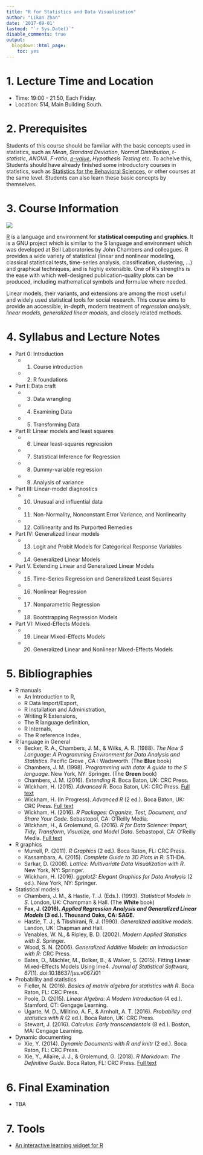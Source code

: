 ```yaml
---
title: "R for Statistics and Data Visualization"
author: "Likan Zhan"
date: '2017-09-01'
lastmod: "`r Sys.Date()`"
disable_comments: true
output:
  blogdown::html_page:
    toc: yes
---
```

# 1. Lecture Time and Location

- Time: 19:00 - 21:50, Each Friday.
- Location: 514, Main Building South.

# 2. Prerequisites

Students of this course should be familiar with the basic concepts used in statistics, such as *Mean*, *Standard Deviation*, *Normal Distribution*, *t-statistic*, *ANOVA*, *F-ratio*, [*p-value*](https://likan.info/cn/post/2017-08-11-p-values-bayes-factor/), *Hypothesis Testing* etc. To acheive this, Students should have already finished some introductory courses in statistics, such as [Statistics for the Behavioral Sciences](/en/teach/Statistics-for-the-Behavioral-Sciences/), or other courses at the same level. Students can also learn these basic concepts by themselves.

# 3. Course Information

![](TB1.jpg)

[R](https://cran.r-project.org) is a language and environment for **statistical computing** and **graphics**. It is a GNU project which is similar to the S language and environment which was developed at Bell Laboratories by John Chambers and colleagues. R provides a wide variety of statistical (linear and nonlinear modeling, classical statistical tests, time-series analysis, classification, clustering, …) and graphical techniques, and is highly extensible. One of R's strengths is the ease with which well-designed publication-quality plots can be produced, including mathematical symbols and formulae where needed.

Linear models, their variants, and extensions are among the most useful and widely used statistical tools for social research. This course aims to provide an accessible, in-depth, modern treatment of *regression analysis*, *linear models*, *generalized linear models*, and closely related methods.

# 4. Syllabus and Lecture Notes

- Part 0: Introduction
    - 01. Course introduction [<i class="far fa-file-pdf"> \faFilePdf[regular] </i>](https://appendix.likan.info/R-for-Statistics-Data-Visualization/2018_CH_01.pdf)
    - 02. R foundations [<i class="far fa-file-pdf"> \faFilePdf[regular] </i>](https://appendix.likan.info/R-for-Statistics-Data-Visualization/2018_CH_02.pdf)
- Part I: Data craft
    - 03. Data wrangling [<i class="far fa-file-pdf"> \faFilePdf[regular] </i>](https://appendix.likan.info/R-for-Statistics-Data-Visualization/2018_CH_03A.pdf)
    - 04. Examining Data [<i class="far fa-file-pdf"> \faFilePdf[regular] </i>](https://appendix.likan.info/R-for-Statistics-Data-Visualization/2018_CH_03B.pdf)
    - 05. Transforming Data [<i class="far fa-file-pdf"> \faFilePdf[regular] </i>](https://appendix.likan.info/R-for-Statistics-Data-Visualization/2018_CH_04.pdf)
- Part II: Linear models and least squares
    - 06. Linear least-squares regression [<i class="far fa-file-pdf"> \faFilePdf[regular] </i>](https://appendix.likan.info/R-for-Statistics-Data-Visualization/2018_CH_05.pdf)
    - 07. Statistical Inference for Regression [<i class="far fa-file-pdf"> \faFilePdf[regular] </i>](https://appendix.likan.info/R-for-Statistics-Data-Visualization/2018_CH_06.pdf)
    - 08. Dummy-variable regression [<i class="far fa-file-pdf"> \faFilePdf[regular] </i>](https://appendix.likan.info/R-for-Statistics-Data-Visualization/2018_CH_07.pdf)
    - 09. Analysis of variance [<i class="far fa-file-pdf"> \faFilePdf[regular] </i>](https://appendix.likan.info/R-for-Statistics-Data-Visualization/2018_CH_08.pdf)
- Part III: Linear-model diagnostics
    - 10. Unusual and influential data
    - 11. Non-Normality, Nonconstant Error Variance, and Nonlinearity
    - 12. Collinearity and Its Purported Remedies
- Part IV: Generalized linear models
    - 13. Logit and Probit Models for Categorical Response Variables
    - 14. Generalized Linear Models
- Part V. Extending Linear and Generalized Linear Models
    - 15. Time-Series Regression and Generalized Least Squares
    - 16. Nonlinear Regression
    - 17. Nonparametric Regression
    - 18. Bootstrapping Regression Models
- Part VI: Mixed-Effects Models
    - 19. Linear Mixed-Effects Models [<i class="far fa-file-pdf"> \faFilePdf[regular] </i>](https://appendix.likan.info/R-for-Statistics-Data-Visualization/2018_CH_23.pdf)
    - 20. Generalized Linear and Nonlinear Mixed-Effects Models

# 5. Bibliographies

- R manuals
    - An Introduction to R, [<i class="far fa-file-pdf"> \faFilePdf[regular] </i>](https://cran.r-project.org/doc/manuals/r-release/R-intro.pdf)
    - R Data Import/Export, [<i class="far fa-file-pdf"> \faFilePdf[regular] </i>](https://cran.r-project.org/doc/manuals/r-release/R-data.pdf)
    - R Installation and Administration, [<i class="far fa-file-pdf"> \faFilePdf[regular] </i>](https://cran.r-project.org/doc/manuals/r-release/R-admin.pdf)
    - Writing R Extensions, [<i class="far fa-file-pdf"> \faFilePdf[regular] </i>](https://cran.r-project.org/doc/manuals/r-release/R-exts.pdf)
    - The R language definition, [<i class="far fa-file-pdf"> \faFilePdf[regular] </i>](https://cran.r-project.org/doc/manuals/r-release/R-lang.pdf)
    - R Internals, [<i class="far fa-file-pdf"> \faFilePdf[regular] </i>](https://cran.r-project.org/doc/manuals/r-release/R-ints.pdf)
    - The R reference Index, [<i class="far fa-file-pdf"> \faFilePdf[regular] </i>](https://cran.r-project.org/doc/manuals/r-release/fullrefman.pdf)

- R language in General
    - Becker, R. A., Chambers, J. M., & Wilks, A. R. (1988). *The New S Language: A Programming Environment for Data Analysis and Statistics*. Pacific Grove , CA : Wadsworth. (The **Blue** book)
    - Chambers, J. M. (1998). *Programming with data: A guide to the S language*. New York, NY: Springer. (The **Green** book)
    - Chambers, J. M. (2016). *Extending R*. Boca Baton, UK: CRC Press.
    - Wickham, H. (2015). *Advanced R*. Boca Baton, UK: CRC Press. [Full text](http://adv-r.had.co.nz)
    - Wickham, H. (In Progress). *Advanced R* (2 ed.). Boca Baton, UK: CRC Press. [Full text](https://adv-r.hadley.nz)
    - Wickham, H. (2016). *R Packages: Organize, Test, Document, and Share Your Code*. Sebastopol, CA: O'Reilly Media.
    - Wickham, H., & Grolemund, G. (2016). *R for Data Science: Import, Tidy, Transform, Visualize, and Model Data*. Sebastopol, CA: O’Reilly Media. [Full text](http://r4ds.had.co.nz)

- R graphics
    - Murrell, P. (2011). *R Graphics* (2 ed.). Boca Raton, FL: CRC Press.
    - Kassambara, A. (2015). *Complete Guide to 3D Plots in R*: STHDA.
    - Sarkar, D. (2008). *Lattice: Multivariate Data Visualization with R*. New York, NY: Springer.
    - Wickham, H. (2016). *ggplot2: Elegant Graphics for Data Analysis* (2 ed.). New York, NY: Springer.

- Statistical models
    - Chambers, J. M., & Hastie, T. J. (Eds.). (1993). *Statistical Models in S*. London, UK: Champman & Hall. (The **White** book)
    - **Fox, J. (2016). *Applied Regression Analysis and Generalized Linear Models* (3 ed.). Thousand Oaks, CA: SAGE.**
    - Hastie, T. J., & Tibshirani, R. J. (1990). *Generalized additive models*. Landon, UK: Chapman and Hall.
    - Venables, W. N., & Ripley, B. D. (2002).  *Modern Applied Statistics with S*. Springer.
    - Wood, S. N. (2006). *Generalized Additive Models: an introduction with R*: CRC Press.
    - Bates, D., Mächler, M., Bolker, B., & Walker, S. (2015). Fitting Linear Mixed-Effects Models Using lme4. *Journal of Statistical Software, 67*(1). doi:10.18637/jss.v067.i01

- Probability and statistics
    - Fieller, N. (2016). *Basics of matrix algebra for statistics with R*. Boca Raton, FL: CRC Press.
    - Poole, D. (2015). *Linear Algebra: A Modern Introduction* (4 ed.). Stamford, CT: Gengage Learning.
    - Ugarte, M. D., Militino, A. F., & Arnholt, A. T. (2016). *Probability and statistics with R* (2 ed.). Boca Raton, UK: CRC Press.
    - Stewart, J. (2016). *Calculus: Early transcendentals* (8 ed.). Boston, MA: Cengage Learning.

- Dynamic documenting
    - Xie, Y. (2014). *Dynamic Documents with R and knitr* (2 ed.). Boca Raton, FL: CRC Press.
    - Xie, Y., Allaire, J. J., & Grolemund, G. (2018). *R Markdown: The Definitive Guide*. Boca Raton, FL: CRC Press. [Full text](https://bookdown.org/yihui/rmarkdown/)

# 6. Final Examination

- TBA

<!---

  - To sucessfully complete the examination, your computer should have already installed the *R* software and at least two extra R packages: *rmarkdown* and *car*.

  - Download the file from the following link: [*Final_Exam.Rmd*](https://appendix.likan.info/R-for-Statistics-Data-Visualization/Final_Exam/Final_Exam.Rmd), [*Final_Exam.html*](https://appendix.likan.info/R-for-Statistics-Data-Visualization/Final_Exam/Final_Exam.html), as well as [*Final_Exam.pdf*](https://appendix.likan.info/R-for-Statistics-Data-Visualization/Final_Exam/Final_Exam.pdf). The link is avaliable from **2019-01-04, 0900** to **2019-01-05, 0900**.

  - Rename the `Rmd` file into the following format *`SurnameGivenname_Student number.Rmd`* in Pinyin, such as *`ZhangSan_20170708.Rmd`*.

  - Open the renamed *`.Rmd`* file with *`R`* and change the *`Name-Number`* region in the front matter of the *`Rmd`* file to your own name in Chinese characters and your student number, such as *`张三 - 20181030`*.

  ```yaml
---
  title: "期末考试试卷"
  subtitle: "R语言与数据可视化和统计"
  author: "张三 - 20181030"    # <- Your name and student number
  lastmod: "`r Sys.Date()`"
  date: '2019-01-04'
  output:
    html_document
---                       # <- You can write any text after this
```

  - A *Rmd* document can include both normal texts and legal R code. The *R* code should be enclosed by ```` ```{r} XXX ``` ````, i.e., the XXX region; and the normal texts that do not include the R code should be out of those regions. For example,

  ````markdown
  a. You can add any text here.

  `r ''````{r}
  # You can add comments here
  str(Titanic) # <- This should be eligible R code.
  ```
  b. You can also add any text here.
  ````

  - After finishing all your answers, use R to render the Rmd file into a html file with the function:

  ```r
install.packages("rmarkdown", dependencies = TRUE)
rmarkdown::render(
    "directory/to/your/file/ZhangSan_20181030.rmd",
    output_format = "html_document")
  ```

  - Send both the finished *.Rmd* file, such as [*ZhangSan_20181030.Rmd*](https://appendix.likan.info/R-for-Statistics-Data-Visualization/ZhangSan_20181030.Rmd)  and the knitted *.html* file， such as [*ZhangSan_20181030.html*](https://appendix.likan.info/R-for-Statistics-Data-Visualization/ZhangSan_20181030.html) to the following email address: `zhanlikan@blcu.edu.cn` before **2019-01-05, 0900**.

--->

# 7. Tools

  - [An interactive learning widget for R](/en/teach/R-for-Statistics-Data-Visualization/InteractiveR/)
